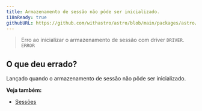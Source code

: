 ```yaml
---
title: Armazenamento de sessão não pôde ser inicializado.
i18nReady: true
githubURL: https://github.com/withastro/astro/blob/main/packages/astro/src/core/errors/errors-data.ts
---
```


> Erro ao inicializar o armazenamento de sessão com driver `DRIVER`. `ERROR`

## O que deu errado?
Lançado quando o armazenamento de sessão não pôde ser inicializado.

**Veja também:**
-  [Sessões](/pt-br/guides/sessions/)

